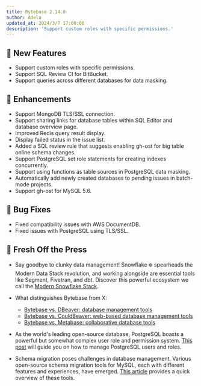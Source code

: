 ```yaml
---
title: Bytebase 2.14.0
author: Adela
updated_at: 2024/3/7 17:00:00
description: 'Support custom roles with specific permissions.'
---
```



## 🚀 New Features

- Support custom roles with specific permissions.
- Support SQL Review CI for BitBucket.
- Support queries across different databases for data masking.

## 🎄 Enhancements

- Support MongoDB TLS/SSL connection.
- Support sharing links for database tables within SQL Editor and database overview page.
- Improved Redis query result display.
- Display failed status in the issue list.
- Added a SQL review rule that suggests enabling gh-ost for big table online schema changes.
- Support PostgreSQL set role statements for creating indexes concurrently.
- Support using functions as table sources in PostgreSQL data masking.
- Automatically add newly created databases to pending issues in batch-mode projects.
- Support gh-ost for MySQL 5.6.

## 🐞 Bug Fixes

- Fixed compatibility issues with AWS DocumentDB.
- Fixed issues with PostgreSQL using TLS/SSL.

## 📰 Fresh Off the Press

- Say goodbye to clunky data management! Snowflake ❄️ spearheads the Modern Data Stack revolution, and working alongside are essential tools like Segment, Fivetran, and dbt. Discover this powerful ecosystem we call the [Modern Snowflake Stack](/blog/modern-snowflake-stack/).

- What distinguishes Bytebase from X:

  - [Bytebase vs. DBeaver: database management tools](/blog/bytebase-vs-dbeaver/)
  - [Bytebase vs. CouldBeaver: web-based database management tools](/blog/bytebase-vs-cloudbeaver/)
  - [Bytebase vs. Metabase: collaborative database tools](/blog/bytebase-vs-metabase/)

- As the world's leading open-source database, PostgreSQL boasts a powerful but somewhat complex user role and permission system. [This post](/blog/how-to-manage-postgres-users-and-roles/) will guide you on how to manage PostgreSQL users and roles.

- Schema migration poses challenges in database management. Various open-source schema migration tools for MySQL, each with different features and experiences, have emerged. [This article](/blog/top-open-source-mysql-migration-tools/) provides a quick overview of these tools.

<InstallUpgrade />
